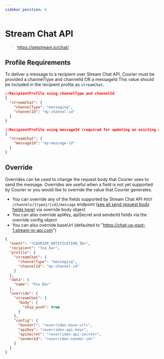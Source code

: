```yaml
---
sidebar_position: 6
---
```


# Stream Chat API

> https://getstream.io/chat/

## Profile Requirements

To deliver a message to a recipient over Stream Chat API, Courier must be provided a channelType and channelId OR a messageId
This value should be included in the recipient profile as `streamChat`.

```json title=JSON
//RecipientProfile using channelType and channelId
{
  "streamChat": {
    "channelType": "messaging",
    "channelId": "my-channel-id"
  }
}
```

```json title=JSON
//RecipientProfile using messageId (required for updating an existing message)
{
  "streamChat": {
    "messageId": "my-message-id"
  }
}
```

## Override

Overrides can be used to change the request body that Courier uses to send the message. Overrides are useful when a field is not yet supported by Courier or you would like to override the value that Courier generates.

- You can override any of the fields supported by Stream Chat API `POST /channels/{type}/{id}/message` endpoint ([see all send request body fields here](https://getstream.io/chat/docs/other-rest/message_format/)) via override body object
- You can also override apiKey, apiSecret and senderId fields via the override config object
- You can also override baseUrl (defaulted to "https://chat-us-east-1.stream-io-api.com")

```json title=JSON
{
  "event": "<COURIER_NOTIFICATION_ID>",
  "recipient": "foo_bar",
  "profile": {
    "streamChat": {
      "channelType": "messaging",
      "channelId": "my-channel-id"
    }
  },
  "data": {
    "name": "Foo Bar"
  },
  "override": {
    "streamChat": {
      "body": {
        "skip_push": true
      }
    },
    "config": {
      "baseUrl": "<overriden-base-url>",
      "apiKey": "<overriden-api-key>",
      "apiSecret": "<overriden-api-secret>",
      "senderId": "<overriden-sender-id>"
    }
  }
}
```
